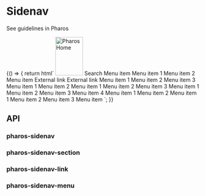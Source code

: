 

<Meta title="Components/Sidenav" />

# Sidenav

<pharos-link href="https://www.jstor.org/pharos/components/sidenav" target="_blank">See guidelines in Pharos</pharos-link>

<Canvas>
  <Story
    name="Base"
    parameters={{ chromatic: { viewports: [320, 1200] }, docs: { disable: true } }}
  >
    {() => {
      return html`
        <pharos-sidenav-button></pharos-sidenav-button>
        <pharos-sidenav>
          <pharos-link slot="top" href="/" id="jstor-logo">
            <img src="./images/jstor-logo-inverse.svg" alt="Pharos Home" width="72" height="100" />
          </pharos-link>
          <pharos-input-group
            slot="top"
            name="my-input-group"
            placeholder="Search"
            hide-label
            on-background
          >
            <span slot="label">Search</span>
            <pharos-button
              name="search-button"
              icon="search"
              variant="subtle"
              label="search"
              on-background
            ></pharos-button>
          </pharos-input-group>
          <pharos-sidenav-section show-divider>
            <pharos-sidenav-link href="#">Menu item</pharos-sidenav-link>
            <pharos-sidenav-menu label="Menu item w/accordion">
              <pharos-sidenav-link href="#">Menu item 1</pharos-sidenav-link>
              <pharos-sidenav-link href="#">Menu item 2</pharos-sidenav-link>
            </pharos-sidenav-menu>
            <pharos-sidenav-link href="#">Menu item</pharos-sidenav-link>
            <pharos-sidenav-link href="#" target="_blank" external
              >External link</pharos-sidenav-link
            >
            <pharos-sidenav-link href="#" target="_blank" external
              >External link</pharos-sidenav-link
            >
          </pharos-sidenav-section>
          <pharos-sidenav-section label="Section Heading" show-divider>
            <pharos-sidenav-menu label="Menu item w/accordion">
              <pharos-sidenav-link href="#">Menu item 1</pharos-sidenav-link>
              <pharos-sidenav-link href="#">Menu item 2</pharos-sidenav-link>
              <pharos-sidenav-link href="#">Menu item 3</pharos-sidenav-link>
            </pharos-sidenav-menu>
            <pharos-sidenav-menu label="Menu item w/accordion">
              <pharos-sidenav-link href="#">Menu item 1</pharos-sidenav-link>
              <pharos-sidenav-link href="#">Menu item 2</pharos-sidenav-link>
            </pharos-sidenav-menu>
            <pharos-sidenav-menu label="Menu item w/accordion">
              <pharos-sidenav-link href="#">Menu item 1</pharos-sidenav-link>
              <pharos-sidenav-link href="#">Menu item 2</pharos-sidenav-link>
              <pharos-sidenav-link href="#">Menu item 3</pharos-sidenav-link>
            </pharos-sidenav-menu>
          </pharos-sidenav-section>
          <pharos-sidenav-section label="Section Heading">
            <pharos-sidenav-menu label="Menu item w/accordion">
              <pharos-sidenav-link href="#">Menu item 1</pharos-sidenav-link>
              <pharos-sidenav-link href="#">Menu item 2</pharos-sidenav-link>
              <pharos-sidenav-link href="#">Menu item 3</pharos-sidenav-link>
              <pharos-sidenav-link href="#">Menu item 4</pharos-sidenav-link>
            </pharos-sidenav-menu>
            <pharos-sidenav-menu label="Menu item w/accordion">
              <pharos-sidenav-link href="#">Menu item 1</pharos-sidenav-link>
              <pharos-sidenav-link href="#">Menu item 2</pharos-sidenav-link>
            </pharos-sidenav-menu>
            <pharos-sidenav-menu label="Menu item w/accordion">
              <pharos-sidenav-link href="#">Menu item 1</pharos-sidenav-link>
              <pharos-sidenav-link href="#">Menu item 2</pharos-sidenav-link>
              <pharos-sidenav-link href="#">Menu item 3</pharos-sidenav-link>
            </pharos-sidenav-menu>
            <pharos-sidenav-link href="#">Menu item</pharos-sidenav-link>
          </pharos-sidenav-section>
        </pharos-sidenav>
      `;
    }}
  </Story>
</Canvas>

## API

### pharos-sidenav

<ArgsTable of="pharos-sidenav" />

### pharos-sidenav-section

<ArgsTable of="pharos-sidenav-section" />

### pharos-sidenav-link

<ArgsTable of="pharos-sidenav-link" />

### pharos-sidenav-menu

<ArgsTable of="pharos-sidenav-menu" />
